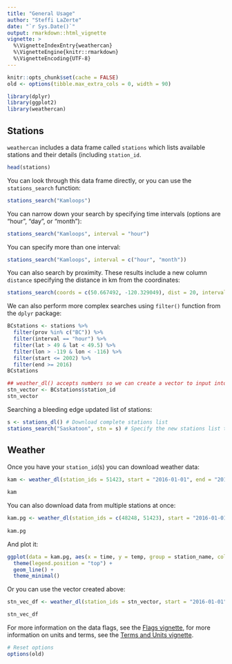 ```yaml
---
title: "General Usage"
author: "Steffi LaZerte"
date: "`r Sys.Date()`"
output: rmarkdown::html_vignette
vignette: >
  %\VignetteIndexEntry{weathercan}
  %\VignetteEngine{knitr::rmarkdown}
  %\VignetteEncoding{UTF-8}
---
```


```r
knitr::opts_chunk$set(cache = FALSE)
old <- options(tibble.max_extra_cols = 0, width = 90)
```


```r
library(dplyr)
library(ggplot2)
library(weathercan)
```


## Stations

`weathercan` includes a data frame called `stations` which lists available stations and their details (including `station_id`.

```r
head(stations)
```

You can look through this data frame directly, or you can use the `stations_search` function:

```r
stations_search("Kamloops")
```

You can narrow down your search by specifying time intervals (options are "hour", "day", or "month"):

```r
stations_search("Kamloops", interval = "hour")
```

You can specify more than one interval:

```r
stations_search("Kamloops", interval = c("hour", "month"))
```


You can also search by proximity. These results include a new column `distance` specifying the distance in km from the coordinates:

```r
stations_search(coords = c(50.667492, -120.329049), dist = 20, interval = "hour")
```

We can also perform more complex searches using `filter()` function from the `dplyr` package:
```r
BCstations <- stations %>%
  filter(prov %in% c("BC")) %>%
  filter(interval == "hour") %>%
  filter(lat > 49 & lat < 49.5) %>%
  filter(lon > -119 & lon < -116) %>%
  filter(start <= 2002) %>%
  filter(end >= 2016)
BCstations

## weather_dl() accepts numbers so we can create a vector to input into weather:
stn_vector <- BCstations$station_id 
stn_vector
```

Searching a bleeding edge updated list of stations:

```r
s <- stations_dl() # Download complete stations list
stations_search("Saskatoon", stn = s) # Specify the new stations list to search
```


## Weather

Once you have your `station_id`(s) you can download weather data:

```r
kam <- weather_dl(station_ids = 51423, start = "2016-01-01", end = "2016-02-15")
                    
kam
```

You can also download data from multiple stations at once:

```r
kam.pg <- weather_dl(station_ids = c(48248, 51423), start = "2016-01-01", end = "2016-02-15")
                    
kam.pg
```


And plot it:

```r
ggplot(data = kam.pg, aes(x = time, y = temp, group = station_name, colour = station_name)) +
  theme(legend.position = "top") +
  geom_line() +
  theme_minimal()
```

Or you can use the vector created above: 

```r
stn_vec_df <- weather_dl(station_ids = stn_vector, start = "2016-01-01", end = "2016-02-15")

stn_vec_df
```

For more information on the data flags, see the [Flags vignette](flags.html), for more information on units and terms, see the [Terms and Units vignette](glossary.html).

```r
# Reset options
options(old)
```

